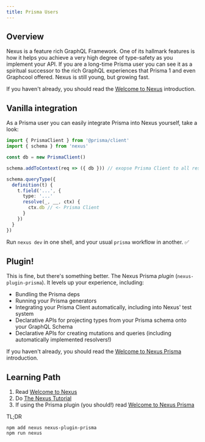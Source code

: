 ```yaml
---
title: Prisma Users
---
```


## Overview

Nexus is a feature rich GraphQL Framework. One of its hallmark features is how it helps you achieve a very high degree of type-safety as you implement your API. If you are a long-time Prisma user you can see it as a spiritual successor to the rich GraphQL experiences that Prisma 1 and even Graphcool offered. Nexus is still young, but growing fast.

If you haven't already, you should read the [Welcome to Nexus](/) introduction.

## Vanilla integration

As a Prisma user you can easily integrate Prisma into Nexus yourself, take a look:

```ts
import { PrismaClient } from '@prisma/client'
import { schema } from 'nexus'

const db = new PrismaClient()

schema.addToContext(req => ({ db })) // exopse Prisma Client to all resolvers

schema.queryType({
  definition(t) {
    t.field('...', {
      type: '...'
      resolve(_, __, ctx) {
        ctx.db // <- Prisma Client
      }
    })
  }
})
```

Run `nexus dev` in one shell, and your usual `prisma` workflow in another. ✅

## Plugin!

This is fine, but there's something better. The Nexus Prisma _plugin_ (`nexus-plugin-prisma`). It levels up your experience, including:

- Bundling the Prisma deps
- Running your Prisma generators
- Integrating your Prisma Client automatically, including into Nexus' test system
- Declarative APIs for projecting types from your Prisma schema onto your GraphQL Schema
- Declarative APIs for creating mutations and queries (including automatically implemented resolvers!)

If you haven't already, you should read the [Welcome to Nexus Prisma](../../plugins/prisma) introduction.

## Learning Path

1. Read [Welcome to Nexus](/)
2. Do [The Nexus Tutorial](../../getting-started/tutorial/chapter-introduction)
3. If using the Prisma plugin (you should!) read [Welcome to Nexus Prisma](../../plugins/prisma)

TL;DR

```bash-symbol
npm add nexus nexus-plugin-prisma
npm run nexus
```

